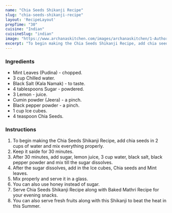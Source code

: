---
name: "Chia Seeds Shikanji Recipe"
slug: "chia-seeds-shikanji-recipe"
layout: 'RecipeLayout'
prepTime: "30"
cuisine: "Indian"
cuisineSlug: "indian"
image: "https://www.archanaskitchen.com/images/archanaskitchen/1-Author/dharajoshi333-gmail.com/chia-seeds-shikanji-recipe-in-hindi.jpg"
excerpt: "To begin making the Chia Seeds Shikanji Recipe, add chia seeds in 2 cups of water and mix everything properly"
---

### Ingredients

- Mint Leaves (Pudina) - chopped.
- 3 cup Chilled water.
- Black Salt (Kala Namak) - to taste.
- 4 tablespoons Sugar - powdered.
- 3 Lemon - juice.
- Cumin powder (Jeera) - a pinch.
- Black pepper powder - a pinch.
- 1 cup Ice cubes.
- 4 teaspoon Chia Seeds.

### Instructions

1. To begin making the Chia Seeds Shikanji Recipe, add chia seeds in 2 cups of water and mix everything properly.
1. Keep it saide for 30 minutes.
1. After 30 minutes, add sugar, lemon juice, 3 cup water, black salt, black pepper powder and mix till the sugar dissolves.
1. After the sugar dissolves, add in the Ice cubes, Chia seeds and Mint leaves.
1. Mix properly and serve it in a glass.
1. You can also use honey instead of sugar.
1. Serve Chia Seeds Shikanji Recipe along with Baked Mathri Recipe for your evening snacks.
1. You can also serve fresh fruits along with this Shikanji to beat the heat in this Summer.
